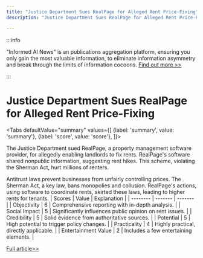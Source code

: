 ```yaml
---
title: "Justice Department Sues RealPage for Alleged Rent Price-Fixing"
description: "Justice Department Sues RealPage for Alleged Rent Price-Fixing"

---
```



:::info

"Informed AI News" is an publications aggregation platform, ensuring you only gain the most valuable information, to eliminate information asymmetry and break through the limits of information cocoons.  [Find out more >>](/)

:::

# Justice Department Sues RealPage for Alleged Rent Price-Fixing


<Tabs
	defaultValue="summary"
	values={[
	{label: 'summary', value: 'summary'},
	{label: 'score', value: 'score'},
]}>
<TabItem value="summary">


The Justice Department sued RealPage, a property management software provider, for allegedly enabling landlords to fix rents. RealPage's software shared nonpublic information, suggesting rent hikes. This scheme, violating the Sherman Act, hurt millions of renters.

Antitrust laws prevent businesses from unfairly controlling prices. The Sherman Act, a key law, bans monopolies and collusion. RealPage's actions, using software to coordinate rents, skirted these laws, leading to higher rents for tenants.
</TabItem>
<TabItem value="score">
	| Scores     | Value   | Explanation |
	| -------- | ------- | ------- |
	| Objectivity  | 6    | Comprehensive reporting with in-depth analysis.    |
	| Social Impact | 5     | Significantly influences public opinion on rent issues.    |
	| Credibility    | 5    | Solid evidence from authoritative sources.    |
	| Potential    | 5    | High potential to trigger policy changes.    |
	| Practicality    | 4    | Highly practical, directly applicable.    |
	| Entertainment Value    | 2    | Includes a few entertaining elements.    |
</TabItem>
</Tabs>

[Full article>>](https://news.slashdot.org/story/24/08/23/1649240/justice-department-sues-realpage-alleging-it-enabled-price-fixing-on-rents?utm_source=rss1.0mainlinkanon&utm_medium=feed)
